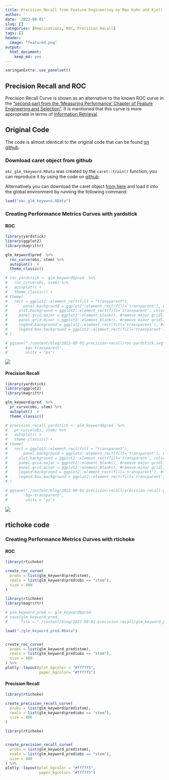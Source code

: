 ```yaml
---
title: Precision Recall from Feature Engineering by Max Kuhn and Kjell Johnson
author: ''
date: '2022-08-01'
slug: []
categories: [Replications, ROC, Precision Recall]
tags: []
header:
  image: "featured.png"
output: 
  html_document: 
    keep_md: yes
---
```


```r
xaringanExtra::use_panelset()
```

## Precision Recall and ROC

Precision Recall Curve is shown as an alternative to the known ROC curve in the ["second part from the 'Measuring Performance' Chapter of Feature Engineering and Selection"](http://www.feat.engineering/measuring-performance.html#class-metrics). It is mentioned that this curve is more appropriate in terms of [Information Retrieval](https://nlp.stanford.edu/IR-book/information-retrieval-book.html).

## Original Code

The code is almost identical to the original code that can be found [on github](https://github.com/topepo/FES/blob/master/03_A_Review_of_the_Predictive_Modeling_Process/03_02_02_Classification_Metric.R).

### Download caret object from github

`okc_glm_tkeyword.RData` was created by the `caret::train()` function, you can reproduce it by using the code on [github](https://github.com/topepo/FES/blob/06812c48a21882808403cee338b8312fdbd35a46/05_Encoding_Categorical_Predictors/05_06_Creating_Features_from_Text_Data/modeling.R#L235).

Alternatively you can download the caret object [from here](https://github.com/topepo/FES/blob/master/05_Encoding_Categorical_Predictors/05_06_Creating_Features_from_Text_Data/okc_glm_keyword.RData?raw) and load it into the global environment by running the following command:

```r

load("okc_glm_keyword.RData")

```

### Creating Performance Metrics Curves with yardstick  {.panelset}

#### ROC

```r
library(yardstick)
library(ggplot2)
library(magrittr)

glm_keyword$pred  %>% 
  roc_curve(obs, stem) %>% 
  autoplot()  +
  theme_classic()

```

```r

# roc_yardstick <- glm_keyword$pred  %>%
#   roc_curve(obs, stem) %>%
#   autoplot() + 
#   theme_classic() +
# theme(
#   rect = ggplot2::element_rect(fill = "transparent"),
#       panel.background = ggplot2::element_rect(fill='transparent'), #transparent panel bg
#     plot.background = ggplot2::element_rect(fill='transparent', color=NA), #transparent plot bg
#     panel.grid.major = ggplot2::element_blank(), #remove major gridlines
#     panel.grid.minor = ggplot2::element_blank(), #remove minor gridlines
#     legend.background = ggplot2::element_rect(fill='transparent'), #transparent legend bg
#     legend.box.background = ggplot2::element_rect(fill='transparent') #transparent legend panel
# )

# ggsave("./content/blog/2022-08-01-precision-recall/roc-yardstick.svg",
#        bg='transparent',
#        units = "px")

```

![](roc-yardstick.svg)

#### Precision Recall

```r
library(yardstick)
library(ggplot2)
library(magrittr)

glm_keyword$pred  %>% 
  pr_curve(obs, stem) %>% 
  autoplot()  +
  theme_classic()

```

```r

# precision_recall_yardstick <- glm_keyword$pred  %>%
#   pr_curve(obs, stem) %>%
#   autoplot() + 
#   theme_classic() +
# theme(
#   rect = ggplot2::element_rect(fill = "transparent"),
#       panel.background = ggplot2::element_rect(fill='transparent'), #transparent panel bg
#     plot.background = ggplot2::element_rect(fill='transparent', color=NA), #transparent plot bg
#     panel.grid.major = ggplot2::element_blank(), #remove major gridlines
#     panel.grid.minor = ggplot2::element_blank(), #remove minor gridlines
#     legend.background = ggplot2::element_rect(fill='transparent'), #transparent legend bg
#     legend.box.background = ggplot2::element_rect(fill='transparent') #transparent legend panel
# )

# ggsave("./content/blog/2022-08-01-precision-recall/precision-recall-yardstick.svg",
#        bg='transparent',
#        units = "px")

```


![](precision-recall-yardstick.svg)

## rtichoke code

### Creating Performance Metrics Curves with rtichoke  {.panelset}

#### ROC

```r
library(rtichoke)

create_roc_curve(
  probs = list(glm_keyword$pred$stem),
  reals = list(glm_keyword$pred$obs == "stem"),
  size = 400
)
```

```r

library(rtichoke)
library(magrittr)

# glm_keyword_pred <- glm_keyword$pred
# save(glm_keyword_pred, 
#      file = "./content/blog/2022-08-01-precision-recall/glm_keyword_pred.RData")

load("./glm_keyword_pred.RData")


create_roc_curve(
  probs = list(glm_keyword_pred$stem),
  reals = list(glm_keyword_pred$obs == "stem"),
  size = 400
) %>% 
plotly::layout(plot_bgcolor = "#fff7f5", 
               paper_bgcolor= "#fff7f5")

```

#### Precision Recall

```r
library(rtichoke)

create_precision_recall_curve(
  probs = list(glm_keyword$pred$stem),
  reals = list(glm_keyword$pred$obs == "stem"),
  size = 400
)
```

```r
library(rtichoke)


create_precision_recall_curve(
  probs = list(glm_keyword_pred$stem),
  reals = list(glm_keyword_pred$obs == "stem"),
  size = 400
) %>% 
plotly::layout(plot_bgcolor = "#fff7f5", 
               paper_bgcolor= "#fff7f5")


```




